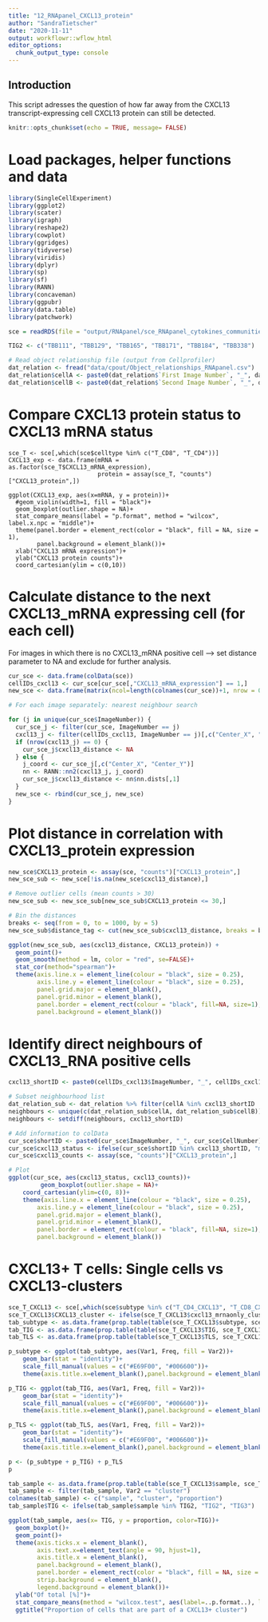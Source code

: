 ```yaml
---
title: "12_RNApanel_CXCL13_protein"
author: "SandraTietscher"
date: "2020-11-11"
output: workflowr::wflow_html
editor_options:
  chunk_output_type: console
---
```


## Introduction

This script adresses the question of how far away from the CXCL13 transcript-expressing cell CXCL13 protein can still be detected.

```r
knitr::opts_chunk$set(echo = TRUE, message= FALSE)
```


# Load packages, helper functions and data

```r
library(SingleCellExperiment)
library(ggplot2)
library(scater)
library(igraph)
library(reshape2)
library(cowplot)
library(ggridges)
library(tidyverse)
library(viridis)
library(dplyr)
library(sp)
library(sf)
library(RANN)
library(concaveman)
library(ggpubr)
library(data.table)
library(patchwork)

sce = readRDS(file = "output/RNApanel/sce_RNApanel_cytokines_communities.rds")

TIG2 <- c("TBB111", "TBB129", "TBB165", "TBB171", "TBB184", "TBB338")

# Read object relationship file (output from Cellprofiler)
dat_relation <- fread("data/cpout/Object_relationships_RNApanel.csv")
dat_relation$cellA <- paste0(dat_relation$`First Image Number`, "_", dat_relation$`First Object Number`)
dat_relation$cellB <- paste0(dat_relation$`Second Image Number`, "_", dat_relation$`Second Object Number`)
```

# Compare CXCL13 protein status to CXCL13 mRNA status

```r-RNA-protein-boxplot
sce_T <- sce[,which(sce$celltype %in% c("T_CD8", "T_CD4"))]
CXCL13_exp <- data.frame(mRNA = as.factor(sce_T$CXCL13_mRNA_expression),
                         protein = assay(sce_T, "counts")["CXCL13_protein",])

ggplot(CXCL13_exp, aes(x=mRNA, y = protein))+
  #geom_violin(width=1, fill = "black")+
  geom_boxplot(outlier.shape = NA)+
  stat_compare_means(label = "p.format", method = "wilcox", label.x.npc = "middle")+
  theme(panel.border = element_rect(color = "black", fill = NA, size = 1),
        panel.background = element_blank())+
  xlab("CXCL13 mRNA expression")+
  ylab("CXCL13 protein counts")+
  coord_cartesian(ylim = c(0,10))
```

# Calculate distance to the next CXCL13_mRNA expressing cell (for each cell)

For images in which there is no CXCL13_mRNA positive cell --> set distance parameter to NA and exclude for further analysis.

```r
cur_sce <- data.frame(colData(sce))
cellIDs_cxcl13 <- cur_sce[cur_sce[,"CXCL13_mRNA_expression"] == 1,]
new_sce <- data.frame(matrix(ncol=length(colnames(cur_sce))+1, nrow = 0))

# For each image separately: nearest neighbour search

for (j in unique(cur_sce$ImageNumber)) {
  cur_sce_j <- filter(cur_sce, ImageNumber == j)
  cxcl13_j <- filter(cellIDs_cxcl13, ImageNumber == j)[,c("Center_X", "Center_Y")]
  if (nrow(cxcl13_j) == 0) {
    cur_sce_j$cxcl13_distance <- NA
  } else {
    j_coord <- cur_sce_j[,c("Center_X", "Center_Y")]
    nn <- RANN::nn2(cxcl13_j, j_coord)
    cur_sce_j$cxcl13_distance <- nn$nn.dists[,1]
  }
  new_sce <- rbind(cur_sce_j, new_sce)
}
```

# Plot distance in correlation with CXCL13_protein expression

```r
new_sce$CXCL13_protein <- assay(sce, "counts")["CXCL13_protein",]
new_sce_sub <- new_sce[!is.na(new_sce$cxcl13_distance),]

# Remove outlier cells (mean counts > 30)
new_sce_sub <- new_sce_sub[new_sce_sub$CXCL13_protein <= 30,]

# Bin the distances
breaks <- seq(from = 0, to = 1000, by = 5)
new_sce_sub$distance_tag <- cut(new_sce_sub$cxcl13_distance, breaks = breaks, include.lowest = TRUE, right = TRUE)

ggplot(new_sce_sub, aes(cxcl13_distance, CXCL13_protein)) +
  geom_point()+
  geom_smooth(method = lm, color = "red", se=FALSE)+
  stat_cor(method="spearman")+
  theme(axis.line.x = element_line(colour = "black", size = 0.25),
        axis.line.y = element_line(colour = "black", size = 0.25),
        panel.grid.major = element_blank(),
        panel.grid.minor = element_blank(),
        panel.border = element_rect(colour = "black", fill=NA, size=1),
        panel.background = element_blank())

```

# Identify direct neighbours of CXCL13_RNA positive cells

```r
cxcl13_shortID <- paste0(cellIDs_cxcl13$ImageNumber, "_", cellIDs_cxcl13$CellNumber)

# Subset neighbourhood list
dat_relation_sub <- dat_relation %>% filter(cellA %in% cxcl13_shortID | cellB %in% cxcl13_shortID)
neighbours <- unique(c(dat_relation_sub$cellA, dat_relation_sub$cellB))
neighbours <- setdiff(neighbours, cxcl13_shortID)

# Add information to colData
cur_sce$shortID <- paste0(cur_sce$ImageNumber, "_", cur_sce$CellNumber)
cur_sce$cxcl13_status <- ifelse(cur_sce$shortID %in% cxcl13_shortID, "mRNA_expressing", ifelse(cur_sce$shortID %in% neighbours, "neighbour", "none"))
cur_sce$cxcl13_counts <- assay(sce, "counts")["CXCL13_protein",]

# Plot
ggplot(cur_sce, aes(cxcl13_status, cxcl13_counts))+
         geom_boxplot(outlier.shape = NA)+
    coord_cartesian(ylim=c(0, 8))+
    theme(axis.line.x = element_line(colour = "black", size = 0.25),
        axis.line.y = element_line(colour = "black", size = 0.25),
        panel.grid.major = element_blank(),
        panel.grid.minor = element_blank(),
        panel.border = element_rect(colour = "black", fill=NA, size=1),
        panel.background = element_blank())

```

# CXCL13+ T cells: Single cells vs CXCL13-clusters

```r
sce_T_CXCL13 <- sce[,which(sce$subtype %in% c("T_CD4_CXCL13", "T_CD8_CXCL13"))]
sce_T_CXCL13$CXCL13_cluster <- ifelse(sce_T_CXCL13$cxcl13_mrnaonly_clust == 0, "single", "cluster")
tab_subtype <- as.data.frame(prop.table(table(sce_T_CXCL13$subtype, sce_T_CXCL13$CXCL13_cluster), margin = 1))
tab_TIG <- as.data.frame(prop.table(table(sce_T_CXCL13$TIG, sce_T_CXCL13$CXCL13_cluster), margin = 1))
tab_TLS <- as.data.frame(prop.table(table(sce_T_CXCL13$TLS, sce_T_CXCL13$CXCL13_cluster), margin = 1))

p_subtype <- ggplot(tab_subtype, aes(Var1, Freq, fill = Var2))+
    geom_bar(stat = "identity")+
    scale_fill_manual(values = c("#E69F00", "#006600"))+
    theme(axis.title.x=element_blank(),panel.background = element_blank(), axis.text.x = element_text(angle = 60, hjust = 1), legend.position = "none")

p_TIG <- ggplot(tab_TIG, aes(Var1, Freq, fill = Var2))+
    geom_bar(stat = "identity")+
    scale_fill_manual(values = c("#E69F00", "#006600"))+
    theme(axis.title.x=element_blank(),panel.background = element_blank(), axis.text.x = element_text(angle = 60, hjust = 1), legend.position = "none")

p_TLS <- ggplot(tab_TLS, aes(Var1, Freq, fill = Var2))+
    geom_bar(stat = "identity")+
    scale_fill_manual(values = c("#E69F00", "#006600"))+
    theme(axis.title.x=element_blank(),panel.background = element_blank(), axis.text.x = element_text(angle = 60, hjust = 1), legend.title = element_blank())

p <- (p_subtype + p_TIG) + p_TLS
p

```

```r
tab_sample <- as.data.frame(prop.table(table(sce_T_CXCL13$sample, sce_T_CXCL13$CXCL13_cluster), margin = 1))
tab_sample <- filter(tab_sample, Var2 == "cluster")
colnames(tab_sample) <- c("sample", "cluster", "proportion")
tab_sample$TIG <- ifelse(tab_sample$sample %in% TIG2, "TIG2", "TIG3")

ggplot(tab_sample, aes(x= TIG, y = proportion, color=TIG))+
  geom_boxplot()+
  geom_point()+
  theme(axis.ticks.x = element_blank(),
        axis.text.x=element_text(angle = 90, hjust=1),
        axis.title.x = element_blank(),
        panel.background = element_blank(),
        panel.border = element_rect(color = "black", fill = NA, size = 1),
        strip.background = element_blank(),
        legend.background = element_blank())+
  ylab("Of total [%]")+
  stat_compare_means(method = "wilcox.test", aes(label=..p.format..), label.x.npc = 0.5)+
  ggtitle("Proportion of cells that are part of a CXCL13+ cluster")

```



